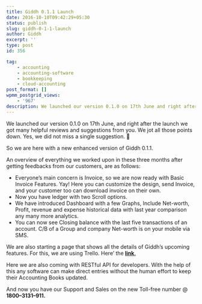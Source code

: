 ```yaml
---
title: Giddh 0.1.1 Launch
date: 2016-10-10T09:42:29+05:30
status: publish
slug: giddh-0-1-1-launch
author: Giddh
excerpt: ''
type: post
id: 356

tag:
    - accounting
    - accounting-software
    - bookkeeping
    - cloud-accounting
post_format: []
wpmm_postgrid_views:
    - '967'
description: We launched our version 0.1.0 on 17th June and right after the launch we got many helpful reviews and suggestions from you. We jot all those points
---
```

We launched our version 0.1.0 on 17th June, and right after the launch we got many helpful reviews and suggestions from you. We jot all those points down. Yes, we did not miss a single suggestion. 🙂

So we are here with a new enhanced version of Giddh 0.1.1.

An overview of everything we worked upon in these three months after getting feedbacks from our customers, are as follows:

- Everyone’s main concern is Invoice, so we are now ready with Basic Invoice Features. Yay! Here you can customize the design, send Invoice, and your customer too can download invoice on their own.
- Now you have ledger with two Scroll options.
- We have introduced Dashboard with a few Graphs, Include Net-worth, Profit, revenue and expense historical data with last year comparison any many more analytics.
- You can now see Closing balance with the last five transactions of an account. C/B of a Group and company Net-worth is on your mobile via SMS.

We are also starting a page that shows all the details of Giddh’s upcoming features. For this, we are using Trello. Here’ the [**link**.](https://trello.com/b/PArZrnyg/giddh)

Here we are also coming with RESTful API for developers. With the help of this any software can make direct entries without the human effort to keep their Accounting Books updated.

And now you have our Support and Sales on the new Toll-free number @ **1800–3131–911.**